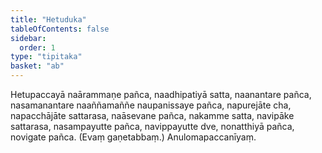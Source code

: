 ```yaml
---
title: "Hetuduka"
tableOfContents: false
sidebar:
  order: 1
type: "tipitaka"
basket: "ab"
---
```



<DynamicBreadcrumb />

<Division number="24">

<Paragraph number="2314">
Hetupaccayā naārammaṇe pañca, naadhipatiyā satta, naanantare pañca, nasamanantare naaññamaññe naupanissaye pañca, napurejāte cha, napacchājāte sattarasa, naāsevane pañca, nakamme satta, navipāke sattarasa, nasampayutte pañca, navippayutte dve, nonatthiyā pañca, novigate pañca. (Evaṃ gaṇetabbaṃ.)

</Paragraph>
</Division>

<Paragraph number="2315" type="center">
Anulomapaccanīyaṃ.
</Paragraph>